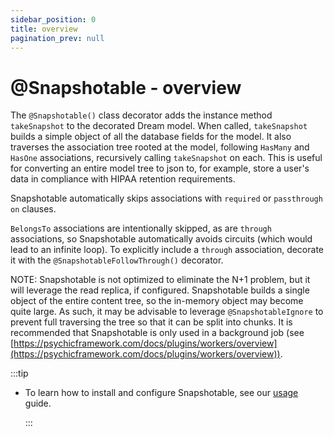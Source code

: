 ```yaml
---
sidebar_position: 0
title: overview
pagination_prev: null
---
```


# @Snapshotable - overview

The `@Snapshotable()` class decorator adds the instance method `takeSnapshot` to the decorated Dream model. When called, `takeSnapshot` builds a simple object of all the database fields for the model. It also traverses the association tree rooted at the model, following `HasMany` and `HasOne` associations, recursively calling `takeSnapshot` on each. This is useful for converting an entire model tree to json to, for example, store a user's data in compliance with HIPAA retention requirements.

Snapshotable automatically skips associations with `required` or `passthrough` `on` clauses.

`BelongsTo` associations are intentionally skipped, as are `through` associations, so Snapshotable automatically avoids circuits (which would lead to an infinite loop). To explicitly include a `through` association, decorate it with the `@SnapshotableFollowThrough()` decorator.

NOTE: Snapshotable is not optimized to eliminate the N+1 problem, but it will leverage the read replica, if configured. Snapshotable builds a single object of the entire content tree, so the in-memory object may become quite large. As such, it may be advisable to leverage `@SnapshotableIgnore` to prevent full traversing the tree so that it can be split into chunks. It is recommended that Snapshotable is only used in a background job (see [https://psychicframework.com/docs/plugins/workers/overview](https://psychicframework.com/docs/plugins/workers/overview)).

:::tip

- To learn how to install and configure Snapshotable, see our [usage](/docs/plugins/snapshot/usage) guide.

  :::
